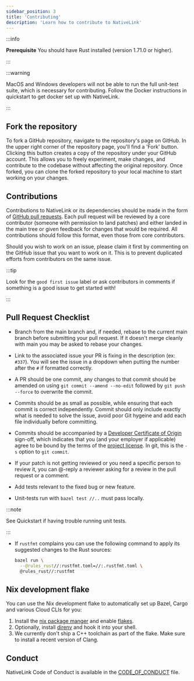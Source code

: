 ```yaml
---
sidebar_position: 3
title: 'Contributing'
description: 'Learn how to contribute to NativeLink'
---
```


:::info

  **Prerequisite** You should have Rust installed (version 1.71.0 or
  higher).

:::

:::warning

MacOS and Windows developers will not be able to run the full unit-test suite, which is necessary for contributing. Follow the Docker instructions in quickstart to get docker set up with NativeLink.

:::

## Fork the repository

To fork a GitHub repository, navigate to the repository's page on GitHub. In the upper right corner of the repository page, you'll find a 'Fork' button. Clicking this button creates a copy of the repository under your GitHub account. This allows you to freely experiment, make changes, and contribute to the codebase without affecting the original repository. Once forked, you can clone the forked repository to your local machine to start working on your changes.

## Contributions

Contributions to NativeLink or its dependencies should be made in the form of
[GitHub pull requests](https://docs.github.com/en/pull-requests/collaborating-with-pull-requests/proposing-changes-to-your-work-with-pull-requests/creating-a-pull-request-from-a-fork). Each pull request will be reviewed by a core contributor
(someone with permission to land patches) and either landed in the main tree or
given feedback for changes that would be required. All contributions should
follow this format, even those from core contributors.

Should you wish to work on an issue, please claim it first by commenting on
the GitHub issue that you want to work on it. This is to prevent duplicated
efforts from contributors on the same issue.

:::tip

Look for the `good first issue` label or ask contributors in comments if something is a good issue to get started with!

:::

## Pull Request Checklist

- Branch from the main branch and, if needed, rebase to the current main
  branch before submitting your pull request. If it doesn't merge cleanly with
  main you may be asked to rebase your changes.

- Link to the associated issue your PR is fixing in the description (ex: `#337`). You will see the issue in a dropdown when putting the number after the `#` if formatted correctly.

- A PR should be one commit, any changes to that commit should be amended on using `git commit --amend --no-edit` followed by `git push --force` to overwrite the commit.

- Commits should be as small as possible, while ensuring that each commit is
  correct independently. Commit should only include exactly what is needed to solve the issue, avoid poor Git hygeine and add each file individually before committing.

- Commits should be accompanied by a [Developer Certificate of Origin](http://developercertificate.org)
  sign-off, which indicates that you (and your employer if applicable) agree to
  be bound by the terms of the [project license](https://github.com/TraceMachina/nativelink/blob/main/LICENSE). In git, this is the
  `-s` option to `git commit`.

- If your patch is not getting reviewed or you need a specific person to review
  it, you can @-reply a reviewer asking for a review in the pull request or a
  comment.

- Add tests relevant to the fixed bug or new feature.

- Unit-tests run with `bazel test //..` must pass locally.

:::note

See Quickstart if having trouble running unit tests.

:::

- If `rustfmt` complains you can use the following command to apply its
  suggested changes to the Rust sources:

  ```sh
  bazel run \
    --@rules_rust//:rustfmt.toml=//:.rustfmt.toml \
    @rules_rust//:rustfmt
  ```

## Nix development flake

You can use the Nix development flake to automatically set up Bazel, Cargo and
various Cloud CLIs for you:

1. Install the [nix package manger](https://nixos.org/download.html) and enable
   [flakes](https://nixos.wiki/wiki/Flakes).
2. Optionally, install [direnv](https://direnv.net/docs/installation.html) and
   hook it into your shell.
3. We currently don't ship a C++ toolchain as part of the flake. Make sure to
   install a recent version of Clang.


## Conduct

NativeLink Code of Conduct is available in the
[CODE_OF_CONDUCT](https://github.com/TraceMachina/nativelink/blob/main/CODE_OF_CONDUCT.md) file.
